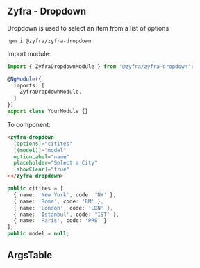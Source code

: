 
## Zyfra - Dropdown

<Subtitle>Dropdown is used to select an item from a list of options</Subtitle>

```
npm i @zyfra/zyfra-dropdown
```

Import module:
```typescript
import { ZyfraDropdownModule } from '@zyfra/zyfra-dropdown';

@NgModule({
  imports: [
    ZyfraDropdownModule,
  ]
})
export class YourModule {}
```

To component:
```html
<zyfra-dropdown
  [options]="citites"
  [(model)]="model"
  optionLabel="name"
  placeholder="Select a City"
  [showClear]="true"
></zyfra-dropdown>
```

```typescript
public citites = [
  { name: 'New York', code: 'NY' },
  { name: 'Rome', code: 'RM' },
  { name: 'London', code: 'LDN' },
  { name: 'Istanbul', code: 'IST' },
  { name: 'Paris', code: 'PRS' }
];
public model = null;
```

## ArgsTable

<ArgsTable of={ZyfraDropdownComponent} />
